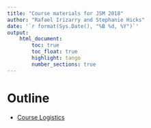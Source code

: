 ```yaml
---
title: "Course materials for JSM 2018"
author: "Rafael Irizarry and Stephanie Hicks"
date: '`r format(Sys.Date(), "%B %d, %Y")`'
output: 
    html_document:
        toc: true
        toc_float: true
        highlight: tango
        number_sections: true
---
```


# Outline 

* [Course Logistics](course_logistics/course_logistics.html)
